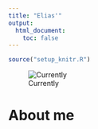 ```yaml
---
title: "Elias'"
output:
  html_document:
    toc: false
---
```


```r
source("setup_knitr.R")
```

![Currently](https://cemse.kaust.edu.sa/bayescomp/people/person/elias-teixeira-krainski)

<!-- <div class="alert alert-danger" role="alert"> -->
<!-- </div> -->

# About me 


<!-- links -->

[Google Scholar]: https://scholar.google.com/citations?user=s_-u8LgAAAAJ
